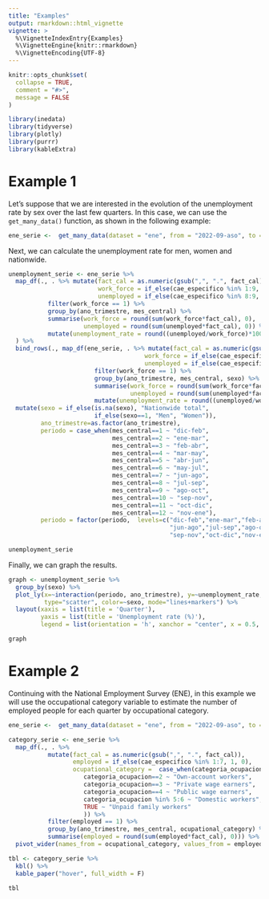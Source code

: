 ```yaml
---
title: "Examples"
output: rmarkdown::html_vignette
vignette: >
  %\VignetteIndexEntry{Examples}
  %\VignetteEngine{knitr::rmarkdown}
  %\VignetteEncoding{UTF-8}
---
```


```r
knitr::opts_chunk$set(
  collapse = TRUE,
  comment = "#>",
  message = FALSE
)
```

```r
library(inedata)
library(tidyverse)
library(plotly)
library(purrr)
library(kableExtra)
```

# Example 1

Let's suppose that we are interested in the evolution of the unemployment rate by sex over the last few quarters. In this case, we can use the `get_many_data()` function, as shown in the following example:

```r
ene_serie <-  get_many_data(dataset = "ene", from = "2022-09-aso", to = "2023-07-jja", col_list = c("ano_trimestre", "mes_central", "cae_especifico", "fact_cal", "sexo"), memory_warning_limit = 10000)
```

Next, we can calculate the unemployment rate for men, women and nationwide.

```r
unemployment_serie <- ene_serie %>% 
  map_df(., . %>% mutate(fact_cal = as.numeric(gsub(",", ".", fact_cal)),
                         work_force = if_else(cae_especifico %in% 1:9, 1, 0),
                         unemployed = if_else(cae_especifico %in% 8:9, 1, 0)) %>%
           filter(work_force == 1) %>% 
           group_by(ano_trimestre, mes_central) %>% 
           summarise(work_force = round(sum(work_force*fact_cal), 0),
                     unemployed = round(sum(unemployed*fact_cal), 0)) %>% 
           mutate(unemployment_rate = round((unemployed/work_force)*100, 1)) 
  ) %>% 
  bind_rows(., map_df(ene_serie, . %>% mutate(fact_cal = as.numeric(gsub(",", ".", fact_cal)),
                                      work_force = if_else(cae_especifico %in% 1:9, 1, 0),
                                      unemployed = if_else(cae_especifico %in% 8:9, 1, 0)) %>%
                        filter(work_force == 1) %>% 
                        group_by(ano_trimestre, mes_central, sexo) %>% 
                        summarise(work_force = round(sum(work_force*fact_cal), 0),
                                  unemployed = round(sum(unemployed*fact_cal), 0)) %>% 
                        mutate(unemployment_rate = round((unemployed/work_force)*100, 1)))) %>% 
  mutate(sexo = if_else(is.na(sexo), "Nationwide total",
                        if_else(sexo==1, "Men", "Women")),
         ano_trimestre=as.factor(ano_trimestre),
         periodo = case_when(mes_central==1 ~ "dic-feb",
                             mes_central==2 ~ "ene-mar",
                             mes_central==3 ~ "feb-abr",
                             mes_central==4 ~ "mar-may",
                             mes_central==5 ~ "abr-jun",
                             mes_central==6 ~ "may-jul",
                             mes_central==7 ~ "jun-ago",
                             mes_central==8 ~ "jul-sep",
                             mes_central==9 ~ "ago-oct",
                             mes_central==10 ~ "sep-nov",
                             mes_central==11 ~ "oct-dic",
                             mes_central==12 ~ "nov-ene"),
         periodo = factor(periodo,  levels=c("dic-feb","ene-mar","feb-abr","mar-may","abr-jun","may-jul",
                                             "jun-ago","jul-sep","ago-oct",
                                             "sep-nov","oct-dic","nov-ene")))

unemployment_serie
```

Finally, we can graph the results.

```r
graph <- unemployment_serie %>%
  group_by(sexo) %>%
  plot_ly(x=~interaction(periodo, ano_trimestre), y=~unemployment_rate, group=~sexo,
          type="scatter", color=~sexo, mode="lines+markers") %>% 
  layout(xaxis = list(title = 'Quarter'), 
         yaxis = list(title = 'Unemployment rate (%)'),
         legend = list(orientation = 'h', xanchor = "center", x = 0.5, y = 1.1))

graph
```

# Example 2

Continuing with the National Employment Survey (ENE), in this example we will use the occupational category variable to estimate the number of employed people for each quarter by occupational category.

```r
ene_serie <-  get_many_data(dataset = "ene", from = "2022-09-aso", to = "2023-07-jja", col_list = c("ano_trimestre", "mes_central", "cae_especifico", "fact_cal", "categoria_ocupacion"), memory_warning_limit = 10000)
```

```r
category_serie <- ene_serie %>% 
  map_df(., . %>% 
           mutate(fact_cal = as.numeric(gsub(",", ".", fact_cal)),
                  employed = if_else(cae_especifico %in% 1:7, 1, 0),
                  ocupational_category =  case_when(categoria_ocupacion==1 ~ "Employers",
                     categoria_ocupacion==2 ~ "Own-account workers",
                     categoria_ocupacion==3 ~ "Private wage earners",
                     categoria_ocupacion==4 ~ "Public wage earners",
                     categoria_ocupacion %in% 5:6 ~ "Domestic workers",
                     TRUE ~ "Unpaid family workers"
                     )) %>% 
           filter(employed == 1) %>% 
           group_by(ano_trimestre, mes_central, ocupational_category) %>% 
           summarise(employed = round(sum(employed*fact_cal), 0))) %>% 
  pivot_wider(names_from = ocupational_category, values_from = employed) 

tbl <- category_serie %>%
  kbl() %>%
  kable_paper("hover", full_width = F)

tbl
```
